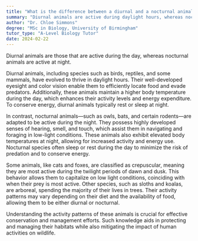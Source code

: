 ```yaml
---
title: "What is the difference between a diurnal and a nocturnal animal?"
summary: "Diurnal animals are active during daylight hours, whereas nocturnal animals thrive at night, adapting their behaviors and activities to their respective environments."
author: "Dr. Chloe Simmons"
degree: "MSc in Biology, University of Birmingham"
tutor_type: "A-Level Biology Tutor"
date: 2024-02-22
---
```


Diurnal animals are those that are active during the day, whereas nocturnal animals are active at night.

Diurnal animals, including species such as birds, reptiles, and some mammals, have evolved to thrive in daylight hours. Their well-developed eyesight and color vision enable them to efficiently locate food and evade predators. Additionally, these animals maintain a higher body temperature during the day, which enhances their activity levels and energy expenditure. To conserve energy, diurnal animals typically rest or sleep at night.

In contrast, nocturnal animals—such as owls, bats, and certain rodents—are adapted to be active during the night. They possess highly developed senses of hearing, smell, and touch, which assist them in navigating and foraging in low-light conditions. These animals also exhibit elevated body temperatures at night, allowing for increased activity and energy use. Nocturnal species often sleep or rest during the day to minimize the risk of predation and to conserve energy.

Some animals, like cats and foxes, are classified as crepuscular, meaning they are most active during the twilight periods of dawn and dusk. This behavior allows them to capitalize on low light conditions, coinciding with when their prey is most active. Other species, such as sloths and koalas, are arboreal, spending the majority of their lives in trees. Their activity patterns may vary depending on their diet and the availability of food, allowing them to be either diurnal or nocturnal.

Understanding the activity patterns of these animals is crucial for effective conservation and management efforts. Such knowledge aids in protecting and managing their habitats while also mitigating the impact of human activities on wildlife.
    